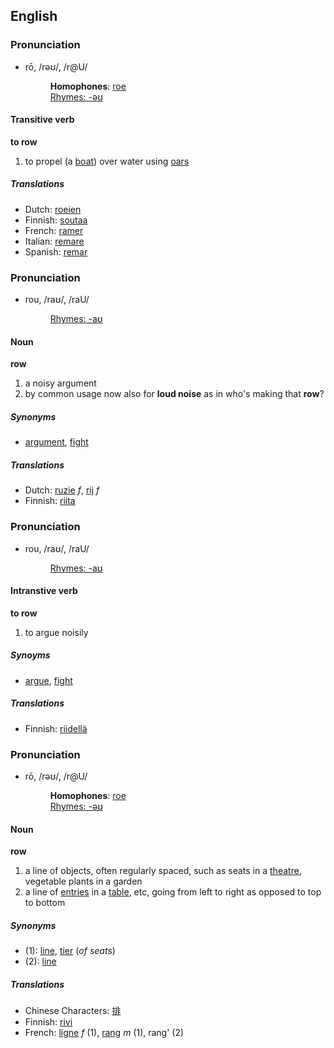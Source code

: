 ==English==
===Pronunciation===
*rō, /rəʊ/, /r@U/
*:'''Homophones''': [[roe]]
*:[[Rhymes:English:-əʊ|Rhymes: -əʊ]]

====Transitive verb====
'''to row'''

# to propel (a [[boat]]) over water using [[oars]]

=====Translations=====
*Dutch: [[roeien]]
*Finnish: [[soutaa]]
*French: [[ramer]]
*Italian: [[remare]]
*Spanish: [[remar]]

===Pronunciation===
*rou, /raʊ/, /raU/
*:[[Rhymes:English:-aʊ|Rhymes: -aʊ]]

====Noun====
'''row'''

# a noisy argument
# by common usage now also for '''loud noise''' as in who's making that '''row'''?

=====Synonyms=====
*[[argument]], [[fight]]

=====Translations=====
*Dutch: [[ruzie]] ''f'', [[rij]] ''f''
*Finnish: [[riita]]

===Pronunciation===
*rou, /raʊ/, /raU/
*:[[Rhymes:English:-aʊ|Rhymes: -aʊ]]

====Intranstive verb====
'''to row'''

# to argue noisily

=====Synoyms=====
*[[argue]], [[fight]]

=====Translations=====
*Finnish: [[riidellä]]

===Pronunciation===
*rō, /rəʊ/, /r@U/
*:'''Homophones''': [[roe]]
*:[[Rhymes:English:-əʊ|Rhymes: -əʊ]]

====Noun====
'''row'''

# a line of objects, often regularly spaced, such as seats in a [[theatre]], vegetable plants in a garden
# a line of [[entry|entries]] in a [[table]], etc, going from left to right as opposed to top to bottom

=====Synonyms=====
*(1): [[line]], [[tier]] (''of seats'')
*(2): [[line]]

=====Translations=====
*Chinese Characters: [[排]]
*Finnish: [[rivi]]
*French: [[ligne]] ''f'' (1), [[rang#French|rang]] ''m'' (1), rang' (2)